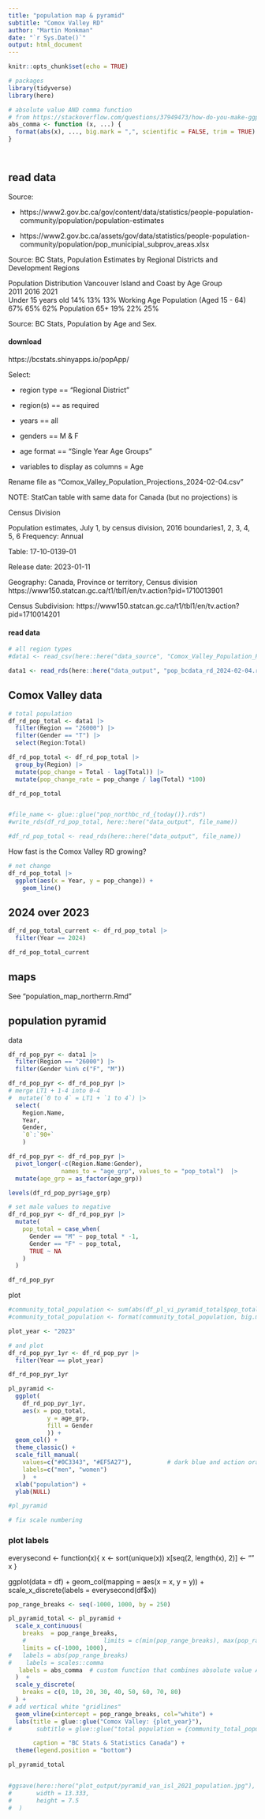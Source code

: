 ```yaml
---
title: "population map & pyramid"
subtitle: "Comox Valley RD"
author: "Martin Monkman"
date: "`r Sys.Date()`"
output: html_document
---
```


```r
knitr::opts_chunk$set(echo = TRUE)

# packages
library(tidyverse)
library(here)

# absolute value AND comma function
# from https://stackoverflow.com/questions/37949473/how-do-you-make-ggplot-labels-use-both-labels-abs-and-labels-comma
abs_comma <- function (x, ...) {
  format(abs(x), ..., big.mark = ",", scientific = FALSE, trim = TRUE)
}




```

## read data

Source:

-   https://www2.gov.bc.ca/gov/content/data/statistics/people-population-community/population/population-estimates

-   https://www2.gov.bc.ca/assets/gov/data/statistics/people-population-community/population/pop_municipial_subprov_areas.xlsx

Source: BC Stats, Population Estimates by Regional Districts and Development Regions

Population Distribution Vancouver Island and Coast by Age Group\
2011 2016 2021\
Under 15 years old 14% 13% 13% Working Age Population (Aged 15 - 64) 67% 65% 62% Population 65+ 19% 22% 25%

Source: BC Stats, Population by Age and Sex.

#### download

https://bcstats.shinyapps.io/popApp/

Select:

-   region type == "Regional District"

-   region(s) == as required

-   years == all

-   genders == M & F

-   age format == "Single Year Age Groups"

-   variables to display as columns = Age

Rename file as "Comox_Valley_Population_Projections_2024-02-04.csv"


NOTE: StatCan table with same data for Canada (but no projections) is 

Census Division

Population estimates, July 1, by census division, 2016 boundaries1, 2, 3, 4, 5, 6
Frequency: Annual

Table: 17-10-0139-01

Release date: 2023-01-11

Geography: Canada, Province or territory, Census division
https://www150.statcan.gc.ca/t1/tbl1/en/tv.action?pid=1710013901

Census Subdivision: https://www150.statcan.gc.ca/t1/tbl1/en/tv.action?pid=1710014201


#### read data


```r
# all region types
#data1 <- read_csv(here::here("data_source", "Comox_Valley_Population_Projections_5yr_2024-02-04.csv"))

data1 <- read_rds(here::here("data_output", "pop_bcdata_rd_2024-02-04.rds"))

```

## Comox Valley data

```r

# total population
df_rd_pop_total <- data1 |> 
  filter(Region == "26000") |> 
  filter(Gender == "T") |> 
  select(Region:Total)

df_rd_pop_total <- df_rd_pop_total |> 
  group_by(Region) |> 
  mutate(pop_change = Total - lag(Total)) |> 
  mutate(pop_change_rate = pop_change / lag(Total) *100)

df_rd_pop_total


#file_name <- glue::glue("pop_northbc_rd_{today()}.rds")
#write_rds(df_rd_pop_total, here::here("data_output", file_name))

#df_rd_pop_total <- read_rds(here::here("data_output", file_name))


```

How fast is the Comox Valley RD growing?

```r
# net change
df_rd_pop_total |> 
  ggplot(aes(x = Year, y = pop_change)) + 
    geom_line()


```


## 2024 over 2023

```r

df_rd_pop_total_current <- df_rd_pop_total |> 
  filter(Year == 2024)

df_rd_pop_total_current

```


## maps

See "population_map_northerrn.Rmd"


## population pyramid

data

```r

df_rd_pop_pyr <- data1 |> 
  filter(Region == "26000") |> 
  filter(Gender %in% c("F", "M")) 

df_rd_pop_pyr <- df_rd_pop_pyr |> 
# merge LT1 + 1-4 into 0-4
#  mutate(`0 to 4` = LT1 + `1 to 4`) |> 
  select(
    Region.Name,
    Year,
    Gender,
    `0`:`90+`
    )  

df_rd_pop_pyr <- df_rd_pop_pyr |> 
  pivot_longer(-c(Region.Name:Gender),
               names_to = "age_grp", values_to = "pop_total")  |> 
  mutate(age_grp = as_factor(age_grp))

levels(df_rd_pop_pyr$age_grp)

# set male values to negative
df_rd_pop_pyr <- df_rd_pop_pyr |> 
  mutate(
    pop_total = case_when(
      Gender == "M" ~ pop_total * -1,
      Gender == "F" ~ pop_total,
      TRUE ~ NA
    )
  )

df_rd_pop_pyr

```


plot

```r
#community_total_population <- sum(abs(df_pl_vi_pyramid_total$pop_total))
#community_total_population <- format(community_total_population, big.mark = ",", trim = TRUE)

plot_year <- "2023"

# and plot
df_rd_pop_pyr_1yr <- df_rd_pop_pyr |> 
  filter(Year == plot_year)

df_rd_pop_pyr_1yr

```


```r
pl_pyramid <-  
  ggplot(
    df_rd_pop_pyr_1yr,
    aes(x = pop_total,
           y = age_grp,
           fill = Gender
           )) + 
  geom_col() +
  theme_classic() +
  scale_fill_manual(
    values=c("#0C3343", "#EF5A27"),          # dark blue and action orange
    labels=c("men", "women")
    )  +
  xlab("population") +
  ylab(NULL)

#pl_pyramid

# fix scale numbering
```


### plot labels

everysecond <- function(x){
  x <- sort(unique(x))
  x[seq(2, length(x), 2)] <- ""
  x
}

ggplot(data = df) + 
  geom_col(mapping = aes(x = x, y = y)) + 
  scale_x_discrete(labels = everysecond(df$x))




```r
pop_range_breaks <- seq(-1000, 1000, by = 250)

pl_pyramid_total <- pl_pyramid +
  scale_x_continuous(
    breaks  = pop_range_breaks,
    #                      limits = c(min(pop_range_breaks), max(pop_range_breaks)),
    limits = c(-1000, 1000),
#   labels = abs(pop_range_breaks)
#    labels = scales::comma
   labels = abs_comma  # custom function that combines absolute value AND commas
  )  +
  scale_y_discrete(
    breaks = c(0, 10, 20, 30, 40, 50, 60, 70, 80)
  ) +
# add vertical white "gridlines"
  geom_vline(xintercept = pop_range_breaks, col="white") +
  labs(title = glue::glue("Comox Valley: {plot_year}"),
#       subtitle = glue::glue("total population = {community_total_population}"),

       caption = "BC Stats & Statistics Canada") +
  theme(legend.position = "bottom")

pl_pyramid_total


#ggsave(here::here("plot_output/pyramid_van_isl_2021_population.jpg"),
#       width = 13.333,
#       height = 7.5
#  )



```

